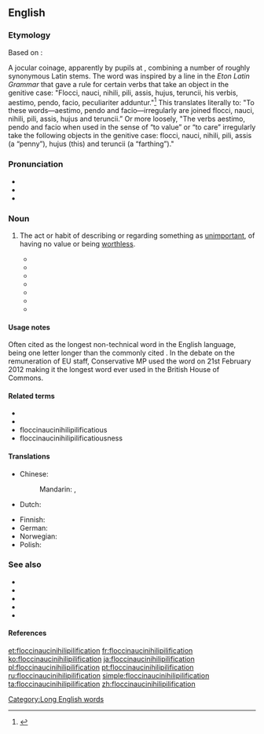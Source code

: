 ==English==
{{wikiquote}}

===Etymology===
Based on {{der|en|la}}: {{affix|en|flocci|t1=wisp|nauci|t2=trifle|nihil|t3=nothing|pili|t4=hair|-fication}}

A jocular coinage, apparently by pupils at {{w|Eton College}}, combining a number of roughly synonymous Latin stems. The word was inspired by a line in the ''Eton Latin Grammar'' that gave a rule for certain verbs that take an object in the genitive case: "Flocci, nauci, nihili, pili, assis, hujus, teruncii, his verbis, aestimo, pendo, facio, peculiariter adduntur."<ref>{{quote-web|author=The Spectator|date=1 June 2011}}</ref> This translates literally to: "To these words—aestimo, pendo and facio—irregularly are joined flocci, nauci, nihili, pili, assis, hujus and teruncii.” Or more loosely, "The verbs aestimo, pendo and facio when used in the sense of “to value” or “to care” irregularly take the following objects in the genitive case: flocci, nauci, nihili, pili, assis (a “penny”), hujus (this) and teruncii (a “farthing”)."

===Pronunciation===
* {{IPA|/ˌflɒksɪˌnɔːsɪˌnaɪhɪlɪˌpɪlɪfɪˈkeɪʃən/|/ˌflɒksɪˌnɒsɪˌnɪhɪlɪˌpɪlɪfɪˈkeɪʃən/|lang=en}}
* {{audio|en-us-floccinaucinihilipilification.ogg|Audio (US)|lang=en}}
* {{audio|en-uk-floccinaucinihilipilification.ogg|Audio (UK)|lang=en}}
{{attention|en|Neither audio pronunciation matches either IPA pronunciation. There would appear to be four logical combinations using either "nɒsɪ" vs "nɔːsɪ" in one position and "nɪ" vs "naɪ" immediately following. The IPA gives only two of the four possibilities and the audio gives only the other two of the four possibilities.}}

===Noun===
{{en-noun|-}}

# {{lb|en|often humorous}} The act or habit of describing or regarding something as [[unimportant]], of having no value or being [[worthless]].
#* {{quote-book|year=1741|author=[[w:William Shenstone|William Shenstone]]|title=Letters|passage=I loved him for nothing so much as his '''flocci-nauci-nihili-pili-fication''' of money.}}
#* {{quote-book|year=1970|author=[[w:Patrick O'Brian|Patrick O'Brian]]|title=Master and Commander|passage=There is a systematic '''flocci-nauci-nihili-pilification''' of all other aspects of existence that angers me.}}
#* {{quote-book|year=2000|author=Raymond J. Chambers|title=Logic, Law, and Ethics|url=http://books.google.com/books?id=Ei03tgPKEKcC&lpg=PA28&dq=floccinaucinihilipilification&pg=PA28#v=onepage&q=floccinaucinihilipilification&f=false|passage='''Floccinaucinihilipilification''' in accounting - does it matter?}}
#* {{quote-book|year=2006|author=Sol Steinmetz|title=The life of language|url=http://books.google.com/books?id=raN6AAAAIAAJ&q=floccinaucinihilipilification&dq=floccinaucinihilipilification&hl=en&sa=X&ei=dS8BU4bIMcTWyQHf94GwDw&ved=0CKsBEOgBMBc4PA|passage=They must be taken with an air of contempt, a '''floccinaucinihilipilification''' of all that can gratify the outward man.}}
#* {{quote-book|year=2009|author=Judith Orloff|title=Emotional Freedom|url=http://books.google.com/books?id=_V53VntvlmQC&lpg=PA312&dq=floccinaucinihilipilification&pg=PA312#v=onepage&q=floccinaucinihilipilification&f=false|passage=Some people with low self-esteem are prone to '''floccinaucinihilipilification''', the habit of deeming everything worthless.}}
#* {{quote-book|year=2011|author=Bruce Ratner|title=Statistical and Machine-Learning Data Mining|url=http://books.google.com/books?id=I3KZCfmhWJwC&lpg=PT42&dq=floccinaucinihilipilification&pg=PT42#v=onepage&q=floccinaucinihilipilification&f=false|passage=The quasi statistician would doubtlessly not know how to check this supposition, thus rendering the interpretation of the mean profit as '''floccinaucinihilipilification'''.}}
#* {{quote-book|year=2012|author=[[w:Jacob Rees-Mogg|Jacob Rees-Mogg]]|title=Hansard|url=http://www.publications.parliament.uk/pa/cm201212/cmhansrd/cm120221/debtext/120221-0002.htm#12022155000158|passage=Let me indulge in the '''floccinaucinihilipilification''' of EU judges and quote from the book of Amos about them.}}

====Usage notes====
Often cited as the longest non-technical word in the English language, being one letter longer than the commonly cited {{l|en|antidisestablishmentarianism}}. In the debate on the remuneration of EU staff, Conservative MP {{w|Jacob Rees-Mogg}} used the word on 21st February 2012 making it the longest word ever used in the British House of Commons.

====Related terms====
* {{l|en|floccinaucinihilipilificate}}
* {{l|en|floccinaucinihilipilificatory}}
* floccinaucinihilipilificatious
* floccinaucinihilipilificatiousness

====Translations====
{{trans-top|act or habit of describing or regarding something as unimportant}}
* Chinese:
*: Mandarin: {{t|cmn|[[把]][[某]][[東西]][[看作]][[是]][[無]][[價值]][[的]]}}, {{t|cmn|[[把]][[某]][[东西]][[看作]][[是]][[无]][[价值]][[的]]|tr=bǎ mǒu dōngxi kànzuò shì wú jiàzhí de}}
* Dutch: {{t|nl|geringschatting}}
{{trans-mid}}
* Finnish: {{t|fi|vähättely}}
* German: {{t|de|Geringschätzung|f}}
* Norwegian: {{t|no|bagatellisering|m}}
* Polish: {{t|pl|brak uznania dla}}
{{trans-bottom}}

===See also===
* {{l|en|antidisestablishmentarianism}}
* {{l|en|dacryocystorhinostomy}}
* {{l|en|hippopotomonstrosesquipedaliophobia}}
* {{l|en|supercalifragilisticexpialidocious}}
* {{l|en|pneumonoultramicroscopicsilicovolcanoconiosis}}

====References====
<references/>

[[Category:Long English words]]

[[et:floccinaucinihilipilification]]
[[fr:floccinaucinihilipilification]]
[[ko:floccinaucinihilipilification]]
[[ja:floccinaucinihilipilification]]
[[pl:floccinaucinihilipilification]]
[[pt:floccinaucinihilipilification]]
[[ru:floccinaucinihilipilification]]
[[simple:floccinaucinihilipilification]]
[[ta:floccinaucinihilipilification]]
[[zh:floccinaucinihilipilification]]